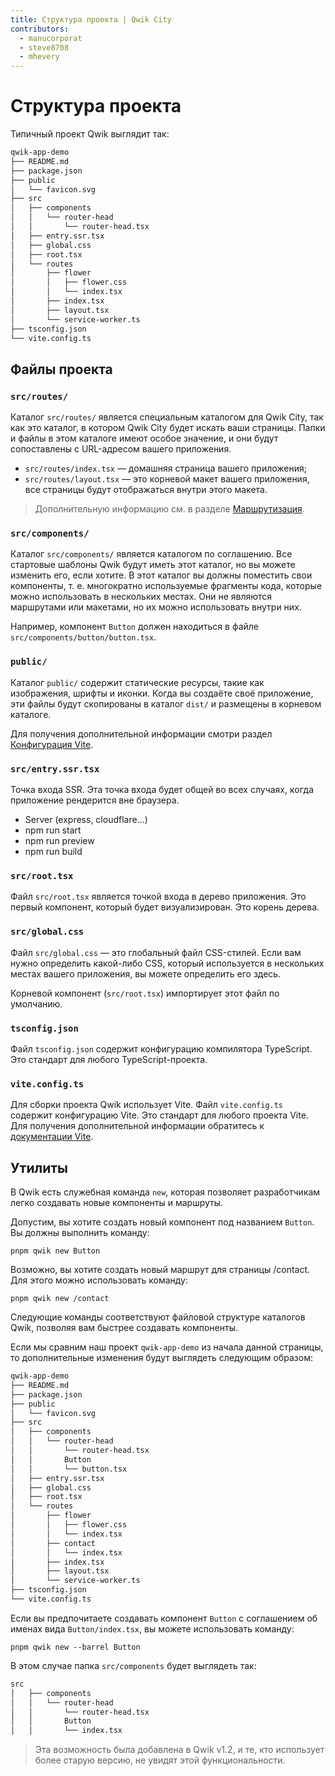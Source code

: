 ```yaml
---
title: Структура проекта | Qwik City
contributors:
  - manucorporat
  - steve8708
  - mhevery
---
```


# Структура проекта

Типичный проект Qwik выглядит так:

```bash
qwik-app-demo
├── README.md
├── package.json
├── public
│   └── favicon.svg
├── src
│   ├── components
│   │   └── router-head
│   │       └── router-head.tsx
│   ├── entry.ssr.tsx
│   ├── global.css
│   ├── root.tsx
│   └── routes
│       ├── flower
│       │   ├── flower.css
│       │   └── index.tsx
│       ├── index.tsx
│       ├── layout.tsx
│       └── service-worker.ts
├── tsconfig.json
└── vite.config.ts
```

## Файлы проекта

### `src/routes/`

Каталог `src/routes/` является специальным каталогом для Qwik City, так как это каталог, в котором Qwik City будет искать ваши страницы. Папки и файлы в этом каталоге имеют особое значение, и они будут сопоставлены с URL-адресом вашего приложения.

- `src/routes/index.tsx` — домашняя страница вашего приложения;
- `src/routes/layout.tsx` — это корневой макет вашего приложения, все страницы будут отображаться внутри этого макета.

> Дополнительную информацию см. в разделе [Маршрутизация](../routing/).

### `src/components/`

Каталог `src/components/` является каталогом по соглашению. Все стартовые шаблоны Qwik будут иметь этот каталог, но вы можете изменить его, если хотите. В этот каталог вы должны поместить свои компоненты, т. е. многократно используемые фрагменты кода, которые можно использовать в нескольких местах. Они не являются маршрутами или макетами, но их можно использовать внутри них.

Например, компонент `Button` должен находиться в файле `src/components/button/button.tsx`.

### `public/`

Каталог `public/` содержит статические ресурсы, такие как изображения, шрифты и иконки. Когда вы создаёте своё приложение, эти файлы будут скопированы в каталог `dist/` и размещены в корневом каталоге.

Для получения дополнительной информации смотри раздел [Конфигурация Vite](https://vitejs.dev/guide/build.html#public-base-path).

### `src/entry.ssr.tsx`

Точка входа SSR. Эта точка входа будет общей во всех случаях, когда приложение рендерится вне браузера.

- Server (express, cloudflare...)
- npm run start
- npm run preview
- npm run build

### `src/root.tsx`

Файл `src/root.tsx` является точкой входа в дерево приложения. Это первый компонент, который будет визуализирован. Это корень дерева.

### `src/global.css`

Файл `src/global.css` — это глобальный файл CSS-стилей. Если вам нужно определить какой-либо CSS, который используется в нескольких местах вашего приложения, вы можете определить его здесь.

Корневой компонент (`src/root.tsx`) импортирует этот файл по умолчанию.

### `tsconfig.json`

Файл `tsconfig.json` содержит конфигурацию компилятора TypeScript. Это стандарт для любого TypeScript-проекта.

### `vite.config.ts`

Для сборки проекта Qwik использует Vite. Файл `vite.config.ts` содержит конфигурацию Vite. Это стандарт для любого проекта Vite. Для получения дополнительной информации обратитесь к [документации Vite](https://vitejs.dev/config/).

## Утилиты

В Qwik есть служебная команда `new`, которая позволяет разработчикам легко создавать новые компоненты и маршруты.

Допустим, вы хотите создать новый компонент под названием `Button`. Вы должны выполнить команду:

```tsx
pnpm qwik new Button
```

Возможно, вы хотите создать новый маршрут для страницы /contact. Для этого можно использовать команду:

```tsx
pnpm qwik new /contact
```

Следующие команды соответствуют файловой структуре каталогов Qwik, позволяя вам быстрее создавать компоненты.

Если мы сравним наш проект `qwik-app-demo` из начала данной страницы, то дополнительные изменения будут выглядеть следующим образом:

```bash
qwik-app-demo
├── README.md
├── package.json
├── public
│   └── favicon.svg
├── src
│   ├── components
│   │   └── router-head
│   │       └── router-head.tsx
│   │       Button
│   │       └── button.tsx
│   ├── entry.ssr.tsx
│   ├── global.css
│   ├── root.tsx
│   └── routes
│       ├── flower
│       │   ├── flower.css
│       │   └── index.tsx
│       ├── contact
│       │   └── index.tsx
│       ├── index.tsx
│       ├── layout.tsx
│       └── service-worker.ts
├── tsconfig.json
└── vite.config.ts
```

Если вы предпочитаете создавать компонент `Button` с соглашением об именах вида `Button/index.tsx`, вы можете использовать команду:

```tsx
pnpm qwik new --barrel Button
```

В этом случае папка `src/components` будет выглядеть так:

```bash
src
│   ├── components
│   │   └── router-head
│   │       └── router-head.tsx
│   │       Button
│   │       └── index.tsx
```

> Эта возможность была добавлена в Qwik v1.2, и те, кто использует более старую версию, не увидят этой функциональности.
